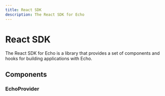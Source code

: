 ```yaml
---
title: React SDK
description: The React SDK for Echo
---
```


# React SDK

The React SDK for Echo is a library that provides a set of components and hooks for building applications with Echo.

## Components

### EchoProvider